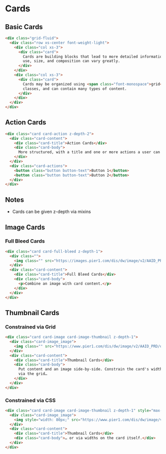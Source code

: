 # Cards

## Basic Cards

```html
<div class="grid-fluid">
  <div class="row xs-center font-weight-light">
    <div class="col xs-3">
      <div class="card">
        Cards are building blocks that lead to more detailed information. Their
        use, size, and composition can vary greatly.
      </div>
    </div>
    <div class="col xs-3">
      <div class="card">
        Cards may be organized using <span class="font-monospace">grid</span>
        classes, and can contain many types of content.
      </div>
    </div>
  </div>
</div>
```

## Action Cards

```html
<div class="card card-action z-depth-2">
  <div class="card-content">
    <div class="card-title">Action Cards</div>
    <div class="card-body">
      More structured, with a title and one or more actions a user can take.
    </div>
  </div>
  <div class="card-actions">
    <button class="button button-text">Button 1</button>
    <button class="button button-text">Button 2</button>
  </div>
</div>
```

## Notes
- Cards can be given z-depth via mixins

## Image Cards

### Full Bleed Cards
```html
<div class="card card-full-bleed z-depth-1">
  <div class="">
    <img class="" src="https://images.pier1.com/dis/dw/image/v2/AAID_PRD/on/demandware.static/-/Sites-pier1_master/default/images/PS73156/PS73156_1.jpg?sw=400&amp;sh=400" />
  </div>
  <div class="card-content">
    <div class="card-title">Full Bleed Cards</div>
    <div class="card-body">
      <p>Combine an image with card content.</p>
    </div>
  </div>
</div>
```

## Thumbnail Cards

### Constrained via Grid
```html
<div class="card card-image card-image-thumbnail z-depth-1">
  <div class="card-image_image">
    <img class="" src="https://www.pier1.com/dis/dw/image/v2/AAID_PRD/on/demandware.static/-/Sites-pier1_master/default/dwb96c5cfa/images/4036802/4036802_1.jpg?sw=225&sh=225" />
  </div>
  <div class="card-content">
    <div class="card-title">Thumbnail Cards</div>
    <div class="card-body">
      Put content and an image side-by-side. Constrain the card's width
      via the grid…
    </div>
  </div>
</div>
```

### Constrained via CSS
```html
<div class="card card-image card-image-thumbnail z-depth-1" style="max-width: 33%;">
  <div class="card-image_image">
    <img style="width: 80px;" src="https://www.pier1.com/dis/dw/image/v2/AAID_PRD/on/demandware.static/-/Sites-pier1_master/default/dwb96c5cfa/images/4036802/4036802_1.jpg?sw=225&sh=225" />
  </div>
  <div class="card-content">
    <div class="card-title">Thumbnail Cards</div>
    <div class="card-body">… or via widths on the card itself.</div>
  </div>
</div>
```
